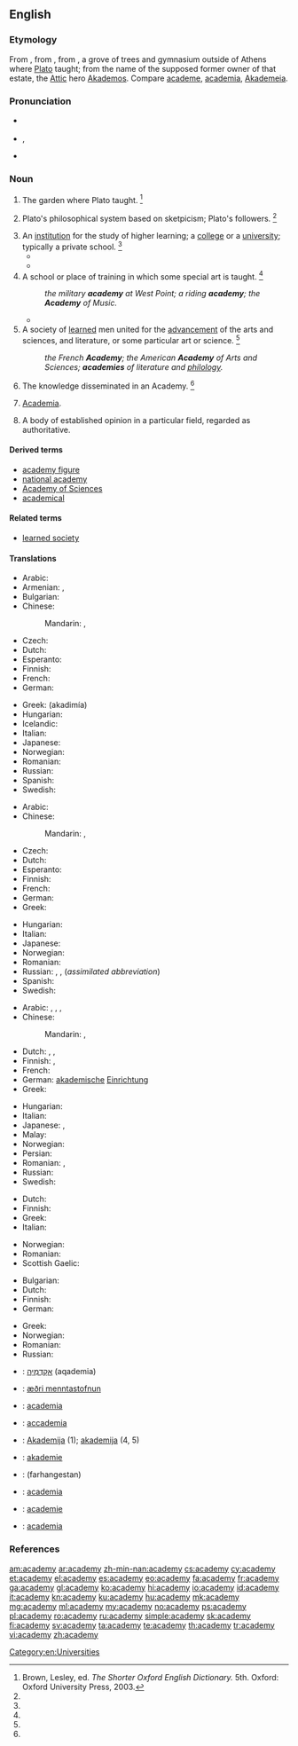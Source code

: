 {{also|Academy}}
==English==
{{wikipedia|dab=Academy (disambiguation)|mul=Academy}}

===Etymology===
From {{etyl|fr|en}} {{term|académie|lang=fr}}, from {{etyl|la|en}} {{term|academia|acadēmīa|lang=la}}, from {{etyl|grc|en}} {{term|lang=grc|Ἀκαδημία|tr=Akadēmia}}, a grove of trees and gymnasium outside of Athens where [[w:Plato|Plato]] taught; from the name of the supposed former owner of that estate, the [[w:Attica|Attic]] hero [[w:Akademos|Akademos]]. Compare [[academe]], [[academia]], [[Akademeia]].

===Pronunciation===
* {{a|RP}} {{IPA|/əˈkæd.ə.mi/}}
* {{a|US}} {{IPA|/əˈkæd.ə.mi/}}, {{X-SAMPA|/@"k{d@mi/}}
* {{audio|en-us-academy.ogg|Audio (US)}}

===Noun===
{{en-noun|academ|ies}}

# {{context|classical studies|usually|capitalized}} The garden where Plato taught. {{defdate|First attested around 1350 to 1470.}}<ref name=SOED>Brown, Lesley, ed. ''The Shorter Oxford English Dictionary.'' 5th. Oxford: Oxford University Press, 2003.</ref>
# {{context|classical studies|usually|capitalized}} Plato's philosophical system based on sketpicism; Plato's followers. {{defdate|First attested in the mid 16th century.}}<ref name=SOED/>
# An [[institution]] for the study of higher learning; a [[college]] or a [[university]]; typically a private school. {{defdate|First attested in the mid 16th century.}}<ref name=SOED/>
#* {{quote-book|title=The history of England from the revolution in 1688, to the death of George II|page=449|author=[[w:Tobias Smollett|Tobias Smollett]]|year_published=1805|passage=The artists of London had long maintained a private '''academy''' for improvement in the art of drawing from living figures|year=1760-5}}
#* {{quote-book|title=The life of David Hume|author=[[w:David Hume|David Hume]]|passage=In this year 1633, I became acquainted with Nicholas Fiske, licentiate in physic, who was born in Suffolk, near Framingham* Castle, of very good parentage, who educated him at country schools, until he was fit for the university; but he went not to the '''academy''', studying at home both astrology and physic, which he afterwards practised in Colchester; and there was well acquainted with Dr Gilbert, who wrote "De Magnete".|year=1776|url=http://books.google.com/books?id=0c5hLAjitzYC&pg=PA140&dq=inauthor:%22david+hume%22+%22academy%22+-%22French+academy%22+-intitle:History&hl=en&sa=X&ei=FekmT43AN8K00AG7zcHKCA&ved=0CF8Q6AEwBg#v=onepage&q&f=false}}
# A school or place of training in which some special art is taught. {{defdate|First attested in the late 16th century.}}<ref name=SOED/>
#: ''the military '''academy''' at West Point; a riding '''academy'''; the '''Academy''' of Music.''
#* {{quote-book|year=1956|author=[[w:Delano Ames|Delano Ames]]|title=Crime out of Mind|chapter=9|url=http://openlibrary.org/works/OL5915292W|passage=Rudolf was the bold, bad Baron of traditional melodrama.  Irene was young, as pretty as a picture, fresh from a music '''academy''' in England.  He was the scion of an ancient noble family; she an orphan without money or friends.}}
# A society of [[learned]] men united for the [[advancement]] of the arts and sciences, and literature, or some particular art or science. {{defdate|First attested in the early 17th century.}}<ref name=SOED/>
#: ''the French '''Academy'''; the American '''Academy''' of Arts and Sciences; '''academies''' of literature and [[philology]].''
# {{context|obsolete}} The knowledge disseminated in an Academy. {{defdate|Attested from the early 17th century until the mid 18th century.}}<ref name=SOED/>
# {{context|with ''the''|without reference to any specific academy}} [[academia|Academia]].
# A body of established opinion in a particular field, regarded as authoritative.

====Derived terms====
* [[academy figure]]
* [[national academy]]
* [[Academy of Sciences]]
* [[academical]]

====Related terms====
* [[learned society]]

====Translations====
{{trans-top|learned society}}
* Arabic: {{t-|ar|مجمع|m|tr=májma3|sc=Arab}}
* Armenian: {{t-|hy|ակադեմիա|tr=akademia|sc=Armn}}, {{t-|hy|կաճառ|tr=каčaṙ|sc=Armn}}
* Bulgarian: {{t-|bg|академия}}
* Chinese:
*: Mandarin: {{t|cmn|學會|sc=Hani}}, {{t|cmn|学会|tr=xuéhuì|sc=Hani}}
* Czech: {{t-|cs|akademie|f}}
* Dutch: {{t+|nl|academie|f}}
* Esperanto: {{t-|eo|akademio}}
* Finnish: {{t-|fi|akatemia}}
* French: {{t+|fr|académie|f}}
* German: {{t+|de|Akademie|f}}
{{trans-mid}}
* Greek: {{t+|el|ακαδημία|f}} (akadimía)
* Hungarian: {{t+|hu|akadémia}}
* Icelandic: {{t+|is|akademía|f}}
* Italian: {{t+|it|accademia|f}}
* Japanese: {{t+|ja|学会|tr=がっかい, gakkai|sc=Jpan}}
* Norwegian: {{t+|no|akademi|n}}
* Romanian: {{t+|ro|academie|f}}
* Russian: {{t+|ru|академия|f|tr=akadémija}}
* Spanish: {{t+|es|academia|f}}
* Swedish: {{t+|sv|akademi|c}}
{{trans-bottom}}

{{trans-top|specialized school}}
* Arabic: {{t-|ar|مجمع|m|tr=májma3|sc=Arab}}
* Chinese:
*: Mandarin: {{t|cmn|學院|sc=Hani}}, {{t|cmn|学院|tr=xuéyuàn|sc=Hani}}
* Czech: {{t-|cs|akademie|f}}
* Dutch: {{t+|nl|academie|f}}
* Esperanto: {{t-|eo|akademio}}
* Finnish: {{t-|fi|akatemia}}
* French: {{t+|fr|académie|f}}
* German: {{t+|de|Akademie|f}}
* Greek: {{t+|el|ακαδημία|f|tr=akadimía}}
{{trans-mid}}
* Hungarian: {{t+|hu|akadémia}}
* Italian: {{t+|it|accademia|m}}
* Japanese: {{t-|ja|専門学校|tr=せんもんがっこう, senmon gakkō|sc=Jpan}}
* Norwegian: {{t+|no|akademi|n}}
* Romanian: {{t+|ro|academie|f}}
* Russian: {{t+|ru|академия|f|tr=akadémija}}, {{t+|ru|высшее учебное заведение|n|tr=výsšeje učébnoje zavedénije}}, {{t+|ru|вуз|m|tr=vuz}} (''assimilated abbreviation'')
* Spanish: {{t+|es|cantera|f}}
* Swedish: {{t+|sv|akademi|c}}
{{trans-bottom}}

{{trans-top|college or university}}
* Arabic: {{t-|ar|مجمع|m|tr=májma3|sc=Arab}}, {{t+|ar|جامعة|f|tr=jaami3a|sc=Arab}}, {{t-|ar|معهد|m|tr=má3had|sc=Arab}}, {{t-|ar|أكاديمية|f|tr='akadimiyya|sc=Arab}}
* Chinese:
*: Mandarin: {{t|cmn|學院|sc=Hani}}, {{t|cmn|学院|tr=xuéyuàn|sc=Hani}}
* Dutch: {{t+|nl|academie|f}}, {{t+|nl|universiteit}}, {{t+|nl|college}}
* Finnish: {{t+|fi|yliopisto}}, {{t+|fi|korkeakoulu}}
* French: {{t+|fr|académie|f}}
* German: [[akademisch]]e [[Einrichtung]] {{f}}
* Greek: {{t+|el|ακαδημία|f|tr=akadimía}}
{{trans-mid}}
* Hungarian: {{t+|hu|akadémia}}
* Italian: {{t+|it|accademia}}
* Japanese: {{t-|ja|学園|tr=がくえん, gakuen|sc=Jpan}}, {{t+|ja|学院|tr=がくいん, gakuin|sc=Jpan}}
* Malay: {{t-|ms|akademi}}
* Norwegian: {{t+|no|akademi|n}}
* Persian: {{t+|fa|دانشگاه|tr=dânešgâh|sc=fa-Arab}}
* Romanian: {{t+|ro|academie|f}}, {{t+|ro|universitate|f}}
* Russian: {{t+|ru|академия|f|tr=akadémija}}
* Swedish: {{t+|sv|akademi|c}}
{{trans-bottom}}

{{trans-top|seminary}}
* Dutch: {{t+|nl|academie|f}}
* Finnish: {{t+|fi|seminaari}}
* Greek: {{t+|el|ακαδημία|f|tr=akadimía}}
* Italian: {{t-|it|seminario|m}}
{{trans-mid}}
* Norwegian: {{t+|no|akademi|n}}
* Romanian: {{t-|ro|seminar|n}}
* Scottish Gaelic: {{t-|gd|àrd-sgoil|f}}
{{trans-bottom}}

{{trans-top|place of training, school}}
* Bulgarian: {{t+|bg|школа}}
* Dutch: {{t+|nl|academie|f}}
* Finnish: {{t-|fi|akatemia}}
* German: {{t+|de|Akademie|f}}
{{trans-mid}}
* Greek: {{t+|el|ακαδημία|f|tr=akadimía}}
* Norwegian: {{t+|no|akademi|n}}
* Romanian: {{t+|ro|academie|f}}
* Russian: {{t+|ru|академия|f|tr=akadémija}}
{{trans-bottom}}

{{checktrans-top}}
* {{ttbc|he}}: [[אקדמיה|אָקָדֶמְיָה]] (aqademia) {{f}}
* {{ttbc|is}}: [[æðri menntastofnun]]
* {{ttbc|ia}}: [[academia]]
* {{ttbc|it}}: [[accademia]] {{f}}
* {{ttbc|lt}}: [[Akademija]] {{f}} (1); [[akademija]] {{f}} (4, 5)
{{trans-mid}}
* {{ttbc|nov}}: [[akademie]]
* {{ttbc|fa}}: {{fa-Arab|[[فرهنگستان]]}} (farhangestan)
* {{ttbc|pt}}: [[academia]] {{f}}
* {{ttbc|ro}}: [[academie]] {{f}}
* {{ttbc|es}}: [[academia]] {{f}}
{{trans-bottom}}

===References===
<references/>

[[Category:en:Universities]]

[[am:academy]]
[[ar:academy]]
[[zh-min-nan:academy]]
[[cs:academy]]
[[cy:academy]]
[[et:academy]]
[[el:academy]]
[[es:academy]]
[[eo:academy]]
[[fa:academy]]
[[fr:academy]]
[[ga:academy]]
[[gl:academy]]
[[ko:academy]]
[[hi:academy]]
[[io:academy]]
[[id:academy]]
[[it:academy]]
[[kn:academy]]
[[ku:academy]]
[[hu:academy]]
[[mk:academy]]
[[mg:academy]]
[[ml:academy]]
[[my:academy]]
[[no:academy]]
[[ps:academy]]
[[pl:academy]]
[[ro:academy]]
[[ru:academy]]
[[simple:academy]]
[[sk:academy]]
[[fi:academy]]
[[sv:academy]]
[[ta:academy]]
[[te:academy]]
[[th:academy]]
[[tr:academy]]
[[vi:academy]]
[[zh:academy]]